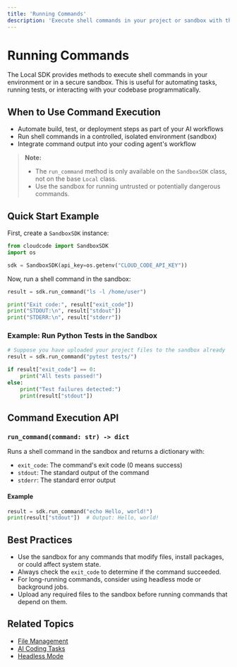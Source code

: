 ```yaml
---
title: 'Running Commands'
description: 'Execute shell commands in your project or sandbox with the Local SDK'
---
```


# Running Commands

The Local SDK provides methods to execute shell commands in your environment or in a secure sandbox. This is useful for automating tasks, running tests, or interacting with your codebase programmatically.

## When to Use Command Execution

- Automate build, test, or deployment steps as part of your AI workflows
- Run shell commands in a controlled, isolated environment (sandbox)
- Integrate command output into your coding agent's workflow

> **Note:**
> - The `run_command` method is only available on the `SandboxSDK` class, not on the base `Local` class.
> - Use the sandbox for running untrusted or potentially dangerous commands.

## Quick Start Example

First, create a `SandboxSDK` instance:

```python
from cloudcode import SandboxSDK
import os

sdk = SandboxSDK(api_key=os.getenv("CLOUD_CODE_API_KEY"))
```

Now, run a shell command in the sandbox:

```python
result = sdk.run_command("ls -l /home/user")

print("Exit code:", result["exit_code"])
print("STDOUT:\n", result["stdout"])
print("STDERR:\n", result["stderr"])
```

### Example: Run Python Tests in the Sandbox

```python
# Suppose you have uploaded your project files to the sandbox already
result = sdk.run_command("pytest tests/")

if result["exit_code"] == 0:
    print("All tests passed!")
else:
    print("Test failures detected:")
    print(result["stdout"])
```

## Command Execution API

### `run_command(command: str) -> dict`

Runs a shell command in the sandbox and returns a dictionary with:
- `exit_code`: The command's exit code (0 means success)
- `stdout`: The standard output of the command
- `stderr`: The standard error output

#### Example

```python
result = sdk.run_command("echo Hello, world!")
print(result["stdout"])  # Output: Hello, world!
```

## Best Practices

- Use the sandbox for any commands that modify files, install packages, or could affect system state.
- Always check the `exit_code` to determine if the command succeeded.
- For long-running commands, consider using headless mode or background jobs.
- Upload any required files to the sandbox before running commands that depend on them.

## Related Topics

- [File Management](/local-sdk/files)
- [AI Coding Tasks](/local-sdk/code)
- [Headless Mode](/local-sdk/headless)
